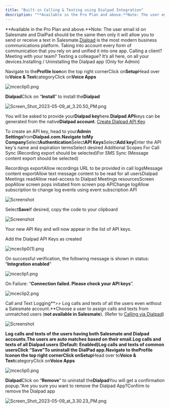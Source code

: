 ```yaml
---
title: "Built-in Calling & Texting using Dialpad Integration"
description: "**Available in the Pro Plan and above.**Note: The user email id on Salesmate and DialPad should be the same then only it will allow you to send or rec..."
---
```


**Available in the Pro Plan and above.**Note: The user email id on Salesmate and DialPad should be the same then only it will allow you to send or receive a text in Salesmate.[Dialpad](https://www.dialpad.com/) is the most modern business communications platform. Taking into account every form of communication that you rely on and unified it into one app. Calling a client? Meeting with your team? Texting a colleague? It’s all here, on all your devices.Installing / Uninstalling the Dialpad app (Only for Admin)

Navigate to the**Profile Icon**on the top right cornerClick on**Setup**Head over to**Voice & Text**categoryClick on**Voice Apps**

![mceclip0.png](./images/mceclip0.png)

**Dialpad**Click on “**Install**” to install the**Dialpad**

![Screen_Shot_2023-05-09_at_3.20.50_PM.png](./images/Screen-Shot-2023-05-09-at-3.20.50-PM.png)

You will be asked to provide your**Dialpad key**here.**Dialpad API**keys can be generated from the native**Dialpad account**. [Create Dialpad API Key](https://help.dialpad.com/hc/en-us/articles/360019680532-Create-an-API-Key)

To create an API key, head to your**Admin Settings**from**Dialpad.com.**Navigate to**My Company**Select**Authentication**Select**API Keys**Select**Add key**Enter the API key's name and expiration termsSelect desired Additional Scopes
For Call Sync (Recording export should be selected)For SMS Sync (Message content export should be selected)

Recordings exportAllow recordings URL to be provided in call logsMessage content exportAllow text message content to be read for all usersDialpad Meetings readAllow read-access to Dialpad Meetings resourcesScreen popAllow screen pops initiated from screen pop APIChange logAllow subscription to change log events using event subscription API

![Screenshot](./images/Screenshot-2023-06-27-at-3.21.20-PM.png)

Select**Save**If desired, copy the code to your clipboard

![Screenshot](./images/Screenshot-2023-06-27-at-3.25.40-PM.png)

Your new API Key and will now appear in the list of API keys.

Add the Dialpad API Keys as created

![mceclip0(1).png](./images/mceclip01.png)

On successful verification, the following message is shown in status: “**Integration enabled**”

![mceclip1.png](./images/mceclip1.png)

On Failure: “**Connection failed. Please check your API keys**”.

![mceclip2.png](./images/mceclip2.png)

Call and Text Logging**\>> Log calls and texts of all the users even without a Salesmate account.**Choose a user to assign calls and texts from unmatched users (**not available in Salesmate**). (Refer to [Calling via Dialpad](https://support.salesmate.io/hc/en-us/articles/9333549016857-Calling-via-Dialpad))

![Screenshot](./images/Screenshot-2023-06-27-at-3.30.29-PM.png)

**Log calls and texts of the users having both Salesmate and Dialpad accounts.**The users are auto matches based on their email.Log calls and texts of all Dialpad users (Default: Enabled)Log calls and texts of common usersClick “**Save**”**To uninstall the DialPad app.**Navigate to the**Profile Icon**on the top right cornerClick on**Setup**Head over to**Voice & Text**categoryClick on**Voice Apps**

![mceclip0.png](./images/mceclip0.png)

**Dialpad**Click on “**Remove**” to uninstall the**Dialpad**You will get a confirmation popup.“Are you sure you want to remove the Dialpad App?Confirm to remove the Dialpad app

![Screen_Shot_2023-05-09_at_3.30.23_PM.png](./images/Screen-Shot-2023-05-09-at-3.30.23-PM.png)
